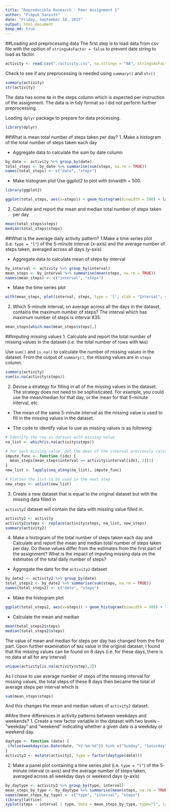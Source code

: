 ```yaml
---
title: "Reproducible Research - Peer Assignment 1"
author: "Pimpuk Sansuth"
date: "Friday, September 18, 2015"
output: html_document
keep_md: true
---
```


##Loading and preprocessing data
The first step is to load data from csv file with the opition of ```stringsAsFactor = false``` to prevent date string to load as factor.

```r
activity <- read.csv("./activity.csv", na.strings = "NA", stringsAsFactors = FALSE)
```

Check to see if any preprocessing is needed using ```summary()``` and ```str()```

```r
summary(activity)
str(activity)
```

The data has some ```NA``` in the steps column which is expected per instruction of the assignment. The data is in tidy format so I did not perform further preprocessing.


Loading ```dplyr``` package to prepare for data processing.
```r
library(dplyr)
```

##What is mean total number of steps taken per day?
1. Make a histogram of the total number of steps taken each day

- Aggregate data to calculate the sum by date column
```r
by_date <- activity %>% group_by(date)
total_steps <- by_date %>% summarise(sum(steps, na.rm = TRUE))
names(total_steps) <- c("date", "steps")
```

- Make histogram plot
Use ggplot2 to plot with binwidth = 500. 
```r
library(ggplot2)
```
```r
ggplot(total_steps, aes(x=steps)) + geom_histogram(binwidth = 500) + labs(title = "Histogram for total number of steps per day")
```

2. Calculate and report the mean and median total number of steps taken per day
```r
mean(total_steps$steps)
median(total_steps$steps)
```

##What is the average daily activity pattern?
1.Make a time series plot (i.e. ```type = "l"```) of the 5-minute interval (x-axis) and the average number of steps taken, averaged across all days (y-axis)

- Aggregate data to calculate mean of steps by interval
```r
by_interval <- activity %>% group_by(interval)
mean_steps <- by_interval %>% summarise(mean(steps, na.rm = TRUE))
names(mean_steps) <- c("interval", "steps")
```

- Make the time series plot
```r
with(mean_steps, plot(interval, steps, type = 'l', xlab = "Interval", ylab = "Steps", main = "Average Daily Activity Pattern "))
```

2. Which 5-minute interval, on average across all the days in the dataset, contains the maximum number of steps?
The interval which has maximum number of steps is interval 835.
```r
mean_steps[which.max(mean_steps$steps),]
```

##Imputing missing values
1. Calculate and report the total number of missing values in the dataset (i.e. the total number of rows with ```NA```s)

Use ```sum()``` and ```is.na()``` to calculate the number of missing values in the dataset. From the output of ```summary()```, the missing values are in ```steps``` column. 

```r
summary(activity)
sum(is.na(activity$steps))
```
2. Devise a strategy for filling in all of the missing values in the dataset. The strategy does not need to be sophisticated. For example, you could use the mean/median for that day, or the mean for that 5-minute interval, etc.

- The mean of the same 5-minute interval as the missing value is used to fill in the missing values in the dataset.

- The code to identify value to use as missing values is as following:
```r
# Identify the row in dataset with missing value
na_list <- which(is.na(activity$steps))

# for each missing value, get the mean of the interval previously calculated, the result is in list
impute_func <- function (idx) {
  mean_steps[mean_steps$interval == activity$interval[idx], 2][1]
}
new_list <- lapply(seq_along(na_list), impute_func)

# Flatten the list to be used in the next step
new_steps <- unlist(new_list)

```

3. Create a new dataset that is equal to the original dataset but with the missing data filled in

```activity2``` dataset will contain the data with missing value filled in.

```r
activity2 <- activity
activity2$steps <- replace(activity$steps, na_list, new_steps)
summary(activity2)
```

4. Make a histogram of the total number of steps taken each day and Calculate and report the mean and median total number of steps taken per day. Do these values differ from the estimates from the first part of the assignment? What is the impact of imputing missing data on the estimates of the total daily number of steps?

- Aggregate the date for the ```activity2``` dataset
```r
by_date2 <- activity2 %>% group_by(date)
total_steps2 <- by_date2 %>% summarise(sum(steps, na.rm = TRUE))
names(total_steps2) <- c("date", "steps")
```

- Make the histogram plot
```r
ggplot(total_steps2, aes(x=steps)) + geom_histogram(binwidth = 500) + labs(title = "Histogram for total number of steps per day (no missing value)")
```

- Calculate the mean and median 
```r
mean(total_steps2$steps)
median(total_steps2$steps)
```

The value of mean and median for steps per day has changed from the first part. Upon further examination of ```NA```s value in the original dataset, I found that the missing values can be found on 8 days (i.e. for these days, there is no data at all for any interval)

```r
unique(activity[is.na(activity$step),2])
```

As I chose to use average number of steps of the missing interval for missing values, the total steps of these 8 days then became the total of average steps per interval which is 

```r
sum(mean_steps$steps)
```

And this changes the mean and median values of ```activity2``` dataset.

##Are there differences in activity patterns between weekdays and weekends?
1. Create a new factor variable in the dataset with two levels - "weekday" and "weekend" indicating whether a given date is a weekday or weekend day.

```r
daytype <- function (date) {
 ifelse(weekdays(as.Date(date, "%Y-%m-%d")) %in% c("Sunday", "Saturday"), "weekend", "weekday") 
}
activity3 <- mutate(activity2, type = factor(daytype(date)))
```

2. Make a panel plot containing a time series plot (i.e. ```type = "l"```) of the 5-minute interval (x-axis) and the average number of steps taken, averaged across all weekday days or weekend days (y-axis)

```r
by_daytype <- activity3 %>% group_by(type, interval)
mean_steps_by_type <- by_daytype %>% summarise(mean(steps, na.rm = TRUE))
names(mean_steps_by_type) <- c("type", "interval", "steps")
library(lattice)
xyplot(steps ~ interval | type, data = mean_steps_by_type, type="l", layout = c(1,2), xlab = "Internval", ylab = "Number of steps")
```

